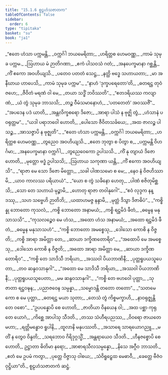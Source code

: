 ```yaml
---
title: "15.1.6 စူဠဟံသဇာတက"
tableOfContents: false
sidebar:
  order: 6
type: "tipitaka"
basket: "su"
book: "ja1"
---
```



<DynamicBreadcrumb />

<Division number="133" book="ja1" e="ch" v="22" p="326">

<Paragraph number="2990" type="verses" book="ja1">
_“ဧတေ ဟံသာ ပက္ကမန္တိ,_  
_ဝက္ကင်္ဂါ ဘယမေရိတာ;_  
_ဟရိတ္တစ ဟေမဝဏ္ဏ,_  
_ကာမံ သုမုခ ပက္ကမ._  

</Paragraph>

</Division>
<Division number="134" book="ja1" e="ch" v="22" p="326">

<Paragraph number="2991" type="verses" book="ja1">
_ဩဟာယ မံ ဉာတိဂဏာ,_  
_ဧကံ ပါသဝသံ ဂတံ;_  
_အနပေက္ခမာနာ ဂစ္ဆန္တိ,_  
_ကိံ ဧကော အဝဟိယျသိ._  

</Paragraph>

</Division>
<Division number="135" book="ja1" e="ch" v="22" p="326">

<Paragraph number="2992" type="verses" book="ja1">
_ပတေဝ ပတတံ သေဋ္ဌ,_  
_နတ္ထိ ဗဒ္ဓေ သဟာယတာ;_  
_မာ အနီဃာယ ဟာပေသိ,_  
_ကာမံ သုမုခ ပက္ကမ”._  

</Paragraph>

</Division>
<Division number="136" book="ja1" e="ch" v="22" p="326">

<Paragraph number="2993" type="verses" book="ja1">
_“နာဟံ ‘ဒုက္ခပရေတော’တိ,_  
_ဓတရဋ္ဌ တုဝံ ဇဟေ;_  
_ဇီဝိတံ မရဏံ ဝါ မေ,_  
_တယာ သဒ္ဓိံ ဘဝိဿတိ”._  

</Paragraph>

</Division>
<Division number="137" book="ja1" e="ch" v="22" p="326">

<Paragraph number="2994" type="verses" book="ja1">
_“ဧတဒရိယဿ ကလျာဏံ,_  
_ယံ တွံ သုမုခ ဘာသသိ;_  
_တဉ္စ ဝီမံသမာနောဟံ,_  
_‘ပတတေတံ’ အဝဿဇိံ”._  

</Paragraph>

</Division>
<Division number="138" book="ja1" e="ch" v="22" p="326">

<Paragraph number="2995" type="verses" book="ja1">
_“အပဒေန ပဒံ ယာတိ,_  
_အန္တလိက္ခစရော ဒိဇော;_  
_အာရာ ပါသံ န ဗုဇ္ဈိ တွံ,_  
_ဟံသာနံ ပဝရုတ္တမ”._  

</Paragraph>

</Division>
<Division number="139" book="ja1" e="ch" v="22" p="326">

<Paragraph number="2996" type="verses" book="ja1">
_“ယဒါ ပရာဘဝေါ ဟောတိ,_  
_ပေါသော ဇီဝိတသင်္ခယေ;_  
_အထ ဇာလဉ္စ ပါသဉ္စ,_  
_အာသဇ္ဇာပိ န ဗုဇ္ဈတိ”._  

</Paragraph>

</Division>
<Division number="140" book="ja1" e="ch" v="22" p="326">

<Paragraph number="2997" type="verses" book="ja1">
_“ဧတေ ဟံသာ ပက္ကမန္တိ,_  
_ဝက္ကင်္ဂါ ဘယမေရိတာ;_  
_ဟရိတ္တစ ဟေမဝဏ္ဏ,_  
_တွညေဝ အဝဟိယျသိ._  

</Paragraph>

</Division>
<Division number="141" book="ja1" e="ch" v="22" p="326">

<Paragraph number="2998" type="verses" book="ja1">
_ဧတေ ဘုတွာ စ ပိတွာ စ,_  
_ပက္ကမန္တိ ဝိဟင်္ဂမာ;_  
_အနပေက္ခမာနာ ဝက္ကင်္ဂါ,_  
_တွညေဝေကော ဥပါသသိ._  

</Paragraph>

</Division>
<Division number="142" book="ja1" e="ch" v="22" p="326">

<Paragraph number="2999" type="verses" book="ja1">
_ကိံ နု တျာယံ ဒိဇော ဟောတိ,_  
_မုတ္တော ဗဒ္ဓံ ဥပါသသိ;_  
_ဩဟာယ သကုဏာ ယန္တိ,_  
_ကိံ ဧကော အဝဟိယျသိ”._  

</Paragraph>

</Division>
<Division number="143" book="ja1" e="ch" v="22" p="326">

<Paragraph number="3000" type="verses" book="ja1">
_“ရာဇာ မေ သော ဒိဇော မိတ္တော,_  
_သခါ ပါဏသမော စ မေ;_  
_နေဝ နံ ဝိဇဟိဿာမိ,_  
_ယာဝ ကာလဿ ပရိယာယံ”._  

</Paragraph>

</Division>
<Division number="144" book="ja1" e="ch" v="22" p="326">

<Paragraph number="3001" type="verses" book="ja1">
_“ယော စ တွံ သခိနော ဟေတု,_  
_ပါဏံ စဇိတုမိစ္ဆသိ;_  
_သော တေ သဟာယံ မုဉ္စာမိ,_  
_ဟောတု ရာဇာ တဝါနုဂေါ”._  

</Paragraph>

</Division>
<Division number="145" book="ja1" e="ch" v="22" p="327">

<Paragraph number="3002" type="verses" book="ja1">
_“ဧဝံ လုဒ္ဒက နန္ဒဿု,_  
_သဟ သဗ္ဗေဟိ ဉာတိဘိ;_  
_ယထာဟမဇ္ဇ နန္ဒာမိ,_  
_မုတ္တံ ဒိသွာ ဒိဇာဓိပံ”._  

</Paragraph>

</Division>
<Division number="146" book="ja1" e="ch" v="22" p="327">

<Paragraph number="3003" type="verses" book="ja1">
_“ကစ္စိန္နု ဘောတော ကုသလံ,_  
_ကစ္စိ ဘောတော အနာမယံ;_  
_ကစ္စိ ရဋ္ဌမိဒံ ဖီတံ,_  
_ဓမ္မေန မနုသာသသိ”._  

</Paragraph>

</Division>
<Division number="147" book="ja1" e="ch" v="22" p="327">

<Paragraph number="3004" type="verses" book="ja1">
_“ကုသလဉ္စေဝ မေ ဟံသ,_  
_အထော ဟံသ အနာမယံ;_  
_အထော ရဋ္ဌမိဒံ ဖီတံ,_  
_ဓမ္မေန မနုသာသဟံ”._  

</Paragraph>

</Division>
<Division number="148" book="ja1" e="ch" v="22" p="327">

<Paragraph number="3005" type="verses" book="ja1">
_“ကစ္စိ ဘောတော အမစ္စေသု,_  
_ဒေါသော ကောစိ န ဝိဇ္ဇတိ;_  
_ကစ္စိ အာရာ အမိတ္တာ တေ,_  
_ဆာယာ ဒက္ခိဏတောရိဝ”._  

</Paragraph>

</Division>
<Division number="149" book="ja1" e="ch" v="22" p="327">

<Paragraph number="3006" type="verses" book="ja1">
_“အထောပိ မေ အမစ္စေသု,_  
_ဒေါသော ကောစိ န ဝိဇ္ဇတိ;_  
_အထော အာရာ အမိတ္တာ မေ,_  
_ဆာယာ ဒက္ခိဏတောရိဝ”._  

</Paragraph>

</Division>
<Division number="150" book="ja1" e="ch" v="22" p="327">

<Paragraph number="3007" type="verses" book="ja1">
_“ကစ္စိ တေ သာဒိသီ ဘရိယာ,_  
_အဿဝါ ပိယဘာဏိနီ;_  
_ပုတ္တရူပယသူပေတာ,_  
_တဝ ဆန္ဒဝသာနုဂါ”._  

</Paragraph>

</Division>
<Division number="151" book="ja1" e="ch" v="22" p="327">

<Paragraph number="3008" type="verses" book="ja1">
_“အထော မေ သာဒိသီ ဘရိယာ,_  
_အဿဝါ ပိယဘာဏိနီ;_  
_ပုတ္တရူပယသူပေတာ,_  
_မမ ဆန္ဒဝသာနုဂါ”._  

</Paragraph>

</Division>
<Division number="152" book="ja1" e="ch" v="22" p="327">

<Paragraph number="3009" type="verses" book="ja1">
_“ကစ္စိ တေ ဗဟဝေါ ပုတ္တာ,_  
_သုဇာတာ ရဋ္ဌဝဍ္ဎန;_  
_ပညာဇဝေန သမ္ပန္နာ,_  
_သမ္မောဒန္တိ တတော တတော”._  

</Paragraph>

</Division>
<Division number="153" book="ja1" e="ch" v="22" p="327">

<Paragraph number="3010" type="verses" book="ja1">
_“သတမေကော စ မေ ပုတ္တာ,_  
_ဓတရဋ္ဌ မယာ သုတာ;_  
_တေသံ တွံ ကိစ္စမက္ခာဟိ,_  
_နာဝရုဇ္ဈန္တိ တေ ဝစော”._  

</Paragraph>

</Division>
<Division number="154" book="ja1" e="ch" v="22" p="327">

<Paragraph number="3011" type="verses" book="ja1">
_“ဥပပန္နောပိ စေ ဟောတိ,_  
_ဇာတိယာ ဝိနယေန ဝါ;_  
_အထ ပစ္ဆာ ကုရုတေ ယောဂံ,_  
_ကိစ္ဆေ အာပါသု သီဒတိ._  

</Paragraph>

</Division>
<Division number="155" book="ja1" e="ch" v="22" p="327">

<Paragraph number="3012" type="verses" book="ja1">
_တဿ သံဟီရပညဿ,_  
_ဝိဝရော ဇာယတေ မဟာ;_  
_ရတ္တိမန္ဓောဝ ရူပါနိ,_  
_ထူလာနိ မနုပဿတိ._  

</Paragraph>

</Division>
<Division number="156" book="ja1" e="ch" v="22" p="327">

<Paragraph number="3013" type="verses" book="ja1">
_အသာရေ သာရယောဂညူ,_  
_မတိံ န တွေဝ ဝိန္ဒတိ;_  
_သရဘောဝ ဂိရိဒုဂ္ဂသ္မိံ,_  
_အန္တရာယေဝ သီဒတိ._  

</Paragraph>

</Division>
<Division number="157" book="ja1" e="ch" v="22" p="327">

<Paragraph number="3014" type="verses" book="ja1">
_ဟီနဇစ္စောပိ စေ ဟောတိ,_  
ဥဋ္ဌာတာ ဓိတိမာ နရော;_  
_အာစာရသီလသမ္ပန္နော,_  
_နိသေ အဂ္ဂီဝ ဘာသတိ._  

</Paragraph>

</Division>
<Division number="158" book="ja1" e="ch" v="22" p="328">

<Paragraph number="3015" type="verses" book="ja1">
_ဧတံ မေ ဥပမံ ကတွာ,_  
_ပုတ္တေ ဝိဇ္ဇာသု ဝါစယ;_  
_သံဝိရူဠှေထ မေဓာဝီ,_  
_ခေတ္တေ ဗီဇံဝ ဝုဋ္ဌိယာ”တိ._  


</Paragraph>
</Division>

<Paragraph number="3016" type="center" book="ja1">
စူဠဟံသဇာတကံ ဆဋ္ဌံ.
</Paragraph>